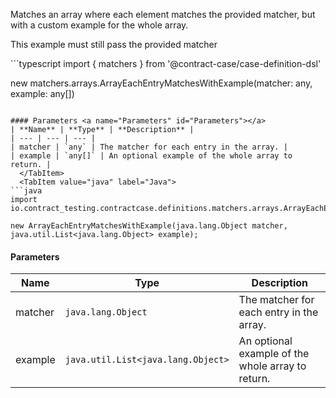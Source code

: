 
Matches an array where each element matches the provided matcher, but with a custom example for the whole array.

This example must still pass the
provided matcher

<Tabs groupId="language">
  <TabItem value="typescript" label="Typescript">
```typescript
import { matchers } from '@contract-case/case-definition-dsl'

new matchers.arrays.ArrayEachEntryMatchesWithExample(matcher: any, example: any[])
```

#### Parameters <a name="Parameters" id="Parameters"></a>
| **Name** | **Type** | **Description** |
| --- | --- | --- |
| matcher | `any` | The matcher for each entry in the array. |
| example | `any[]` | An optional example of the whole array to return. |
  </TabItem>
  <TabItem value="java" label="Java">
```java
import io.contract_testing.contractcase.definitions.matchers.arrays.ArrayEachEntryMatchesWithExample;

new ArrayEachEntryMatchesWithExample(java.lang.Object matcher, java.util.List<java.lang.Object> example);
```

#### Parameters <a name="Parameters" id="Parameters"></a>
| **Name** | **Type** | **Description** |
| --- | --- | --- |
| matcher | `java.lang.Object` | The matcher for each entry in the array. |
| example | `java.util.List<java.lang.Object>` | An optional example of the whole array to return. |
  </TabItem>
</Tabs>
